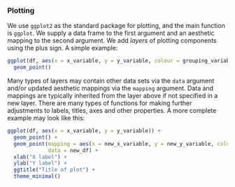 
### Plotting

We use `ggplot2` as the standard package for plotting, and the main function is `ggplot`. We supply a data frame to the first argument and an aesthetic mapping to the second argument. We add *layers* of plotting components using the plus sign. A simple example:

```r
ggplot(df, aes(x = x_variable, y = y_variable, colour = grouping_variable)) +
  geom_point()
```

Many types of layers may contain other data sets via the `data` argument and/or updated aesthetic mappings via the `mapping` argument. Data and mappings are typically inherited from the layer above if not specified in a new layer. There are many types of functions for making further adjustments to labels, titles, axes and other properties. A more complete example may look like this:

```r
ggplot(df, aes(x = x_variable, y = y_variable)) +
  geom_point() +
  geom_point(mapping = aes(x = new_x_variable, y = new_y_variable, colour = grouping_var),
             data = new_df) +
  xlab("X label") +
  ylab("Y label") +
  ggtitle("Title of plot") +
  theme_minimal()
```

